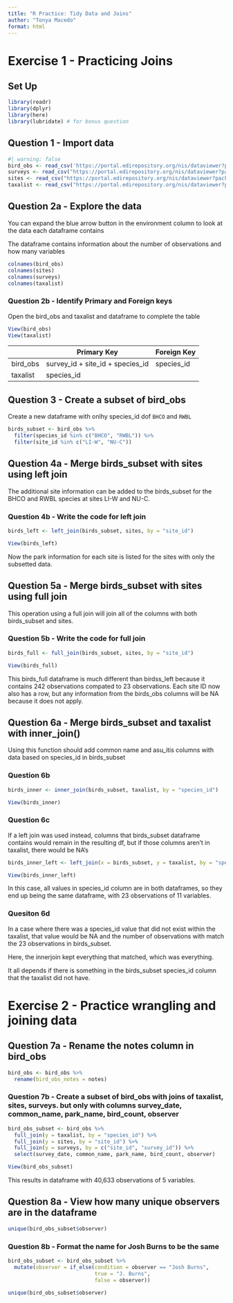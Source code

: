 ```yaml
---
title: "R Practice: Tidy Data and Joins"
author: "Tonya Macedo"
format: html
---
```


# Exercise 1 - Practicing Joins

## Set Up

```r

library(readr)
library(dplyr)
library(here)
library(lubridate) # for bonus question

```

## Question 1 - Import data

```r
#| warning: false
bird_obs <- read_csv('https://portal.edirepository.org/nis/dataviewer?packageid=knb-lter-cap.256.10&entityid=53edaa7a0e083013d9bf20322db1780e')
surveys <- read_csv("https://portal.edirepository.org/nis/dataviewer?packageid=knb-lter-cap.256.10&entityid=b2466fa5cb5ed7ee1ea91398fc291c59")
sites <- read_csv("https://portal.edirepository.org/nis/dataviewer?packageid=knb-lter-cap.256.10&entityid=81bf72420e69077097fb0790dcdc63a6")
taxalist <- read_csv("https://portal.edirepository.org/nis/dataviewer?packageid=knb-lter-cap.256.10&entityid=58f863b7e3066e68536a9cacdc7bd58e")

```

## Question 2a - Explore the data

You can expand the blue arrow button in the environment column to look at the data each dataframe contains

The dataframe contains information about the number of observations and how many variables

```r

colnames(bird_obs)
colnames(sites)
colnames(surveys)
colnames(taxalist)


```

### Question 2b - Identify Primary and Foreign keys

Open the bird_obs and taxalist and dataframe to complete the table

```r
View(bird_obs)
View(taxalist)
```

|          | Primary Key                      | Foreign Key |
|----------|----------------------------------|-------------|
| bird_obs | survey_id + site_id + species_id | species_id  |
| taxalist | species_id                       |             |

## Question 3 - Create a subset of bird_obs

Create a new dataframe with onlhy species_id dof `BHCO` and `RWBL`

```r
birds_subset <- bird_obs %>%
  filter(species_id %in% c("BHCO", "RWBL")) %>%
  filter(site_id %in% c("LI-W", "NU-C"))

```

## Question 4a - Merge birds_subset with sites using left join

The additional site information can be added to the birds_subset for the BHCO and RWBL species at sites LI-W and NU-C.

### Question 4b - Write the code for left join

```r
birds_left <- left_join(birds_subset, sites, by = "site_id")

View(birds_left)
```

Now the park information for each site is listed for the sites with only the subsetted data.

## Question 5a - Merge birds_subset with sites using full join

This operation using a full join will join all of the columns with both birds_subset and sites.

### Question 5b - Write the code for full join

```r

birds_full <- full_join(birds_subset, sites, by = "site_id")

View(birds_full)

```

This birds_full dataframe is much different than birdss_left because it contains 242 observations compated to 23 observations. Each site ID now also has a row, but any information from the birds_obs columns will be NA because it does not apply.

## Question 6a - Merge birds_subset and taxalist with inner_join()

Using this function should add common name and asu_itis columns with data based on species_id in birds_subset

### Question 6b

```r
birds_inner <- inner_join(birds_subset, taxalist, by = "species_id")

View(birds_inner)
```

### Question 6c

If a left join was used instead, columns that birds_subset dataframe contains would remain in the resulting df, but if those columns aren't in taxalist, there would be NA's

```r
birds_inner_left <- left_join(x = birds_subset, y = taxalist, by = "species_id")

View(birds_inner_left)
```

In this case, all values in species_id column are in both dataframes, so they end up being the same dataframe, with 23 observations of 11 variables.

### Quesiton 6d

In a case where there was a species_id value that did not exist within the taxalist, that value would be NA and the number of observations with match the 23 observations in birds_subset.

Here, the innerjoin kept everything that matched, which was everything.

It all depends if there is something in the birds_subset species_id column that the taxalist did not have.

# Exercise 2 - Practice wrangling and joining data

## Question 7a - Rename the notes column in bird_obs

```r
bird_obs <- bird_obs %>% 
  rename(bird_obs_notes = notes)
```

### Question 7b - Create a subset of bird_obs with joins of taxalist, sites, surveys. but only with columns survey_date, common_name, park_name, bird_count, observer

```r
bird_obs_subset <- bird_obs %>% 
  full_join(y = taxalist, by = "species_id") %>% 
  full_join(y = sites, by = "site_id") %>% 
  full_join(y = surveys, by = c("site_id", "survey_id")) %>%  
  select(survey_date, common_name, park_name, bird_count, observer)

View(bird_obs_subset)
```

This results in dataframe with 40,633 observations of 5 variables.

## Question 8a - View how many unique observers are in the dataframe

```r
unique(bird_obs_subset$observer)
```

### Question 8b - Format the name for Josh Burns to be the same

```r
bird_obs_subset <- bird_obs_subset %>% 
  mutate(observer = if_else(condition = observer == "Josh Burns", 
                            true = "J. Burns", 
                            false = observer))

unique(bird_obs_subset$observer)
```
